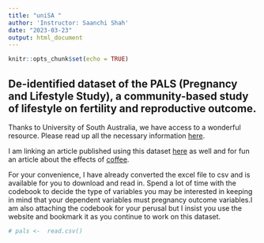 ```yaml
---
title: "uniSA "
author: 'Instructor: Saanchi Shah'
date: "2023-03-23"
output: html_document
---
```


```r
knitr::opts_chunk$set(echo = TRUE)
```

## De-identified dataset of the PALS (Pregnancy and Lifestyle Study), a community-based study of lifestyle on fertility and reproductive outcome.
Thanks to University of South Australia, we have access to a wonderful resource. Please read up all the necessary information [here](https://data.unisa.edu.au/dap/Dataset.aspx?DatasetID=96137). 

I am linking an article published using this dataset [here](https://reader.elsevier.com/reader/sd/pii/S0378378211002052?token=9DE306D5DEDAC0B88D4D4DEAFA9C032A6DC8D4B3FAE5956611B8F6542E99231F3D207E1BC7B258AF2141708C3E76C4D4&originRegion=us-east-1&originCreation=20230323191353) as well and for fun an article about the effects of [coffee](https://www.washingtonpost.com/wellness/2023/03/22/coffee-heart-palpitations-sleep-exercise/?utm_campaign=wp_main&utm_medium=social&utm_source=facebook&fbclid=IwAR0lfpzr7FZZ3tINwucbTT01OfSRZeRZCyzBLU2daqG1F7IC_7-d2y5qJs4).

For your convenience, I have already converted the excel file to csv and is available for you to download and read in. Spend a lot of time with the codebook to decide the type of variables you may be interested in keeping in mind that your dependent variables must pregnancy outcome variables.I am also attaching the codebook for your perusal but I insist you use the website and bookmark it as you continue to work on this dataset.

```r

# pals <-  read.csv()

```

